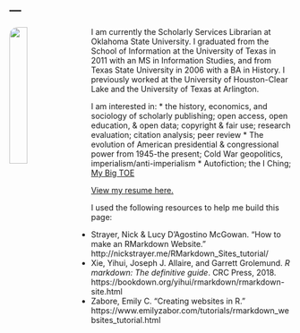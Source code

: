 ---
---

<img src="images/Iakovakis__Clarke.jpg" style="width:25%; border-radius: 15px; margin-right: 20px" align="left">

I am currently the Scholarly Services Librarian at Oklahoma State University. I graduated from the School of Information at the University of Texas in 2011 with an MS in Information Studies, and from Texas State University in 2006 with a BA in History. I previously worked at the University of Houston-Clear Lake and the University of Texas at Arlington. 

I am interested in:
* the history, economics, and sociology of scholarly publishing; open access, open education, & open data; copyright & fair use; research evaluation; citation analysis; peer review
* The evolution of American presidential & congressional power from 1945-the present; Cold War geopolitics, imperialism/anti-imperialism
* Autofiction; the I Ching; [My Big TOE](my-big-toe.com)

[View my resume here.](files/Iakovakis.Resume.pdf)


I used the following resources to help me build this page:

- Strayer, Nick & Lucy D’Agostino McGowan. "How to make an RMarkdown Website." http://nickstrayer.me/RMarkdown_Sites_tutorial/
- Xie, Yihui, Joseph J. Allaire, and Garrett Grolemund. *R markdown: The definitive guide*. CRC Press, 2018. https://bookdown.org/yihui/rmarkdown/rmarkdown-site.html
- Zabore, Emily C. "Creating websites in R." https://www.emilyzabor.com/tutorials/rmarkdown_websites_tutorial.html